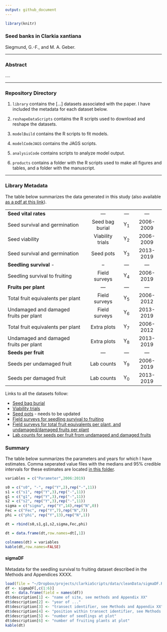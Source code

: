 ```yaml
---
output: github_document
---
```


```r
library(knitr)
```
### Seed banks in Clarkia xantiana

Siegmund, G.-F., and M. A. Geber. 

---

### Abstract

....

---

### Repository Directory

1. `library` contains the [...] datasets associated with the paper. I have included the metadata for each dataset below. 

2. `reshapeDataScripts` contains the R scripts used to download and reshape the datasets.

3. `modelBuild` contains the R scripts to fit models.

4. `modelCodeJAGS` contains the JAGS scripts.

5. `analysisCode` contains scripts to analyze model output.

6. `products` contains a folder with the R scripts used to make all figures and tables, and a folder with the manuscript.

----

### Library Metadata

The table below summarizes the data generated in this study (also available [as a pdf at this link](https://github.com/gregor-fausto/clarkiaSeedBanks/blob/master/products/tables/data-summary.pdf)).

  ---------------------------------------- ------------------ ------------------------ -----------
  **Seed vital rates**                      ---                          ---                ---
  Seed survival and germination            Seed bag burial      Y<sub>1</sub>            2006-2009
  Seed viability                           Viability trials    Y<sub>2</sub>             2006-2009
  Seed survival and germination            Seed pots            Y<sub>3</sub>            2013-2019
  **Seedling survival**                   ---                          ---                ---
  Seedling survival to fruiting            Field surveys        Y<sub>4</sub>            2006-2019
  **Fruits per plant**                       ---                          ---                ---
  Total fruit equivalents per plant        Field surveys       Y<sub>5</sub>             2006-2012
  Undamaged and damaged fruits per plant   Field surveys        Y<sub>6</sub>            2013-2019
  Total fruit equivalents per plant        Extra plots          Y<sub>7</sub>            2006-2012
  Undamaged and damaged fruits per plant   Extra plots          Y<sub>8</sub>            2013-2019
  **Seeds per fruit**                       ---                          ---                ---
  Seeds per undamaged fruit                Lab counts           Y<sub>9</sub>            2006-2019
  Seeds per damaged fruit                  Lab counts          Y<sub>0</sub>             2013-2019
  ---------------------------------------- ------------------ ------------------------ -----------

Links to  all the datasets follow:

* [Seed bag burial](https://github.com/gregor-fausto/clarkiaSeedBanks/blob/master/library/dataProcessingWorkflow.md#seed-bag-data)
* [Viability trials](https://github.com/gregor-fausto/clarkiaSeedBanks/blob/master/library/dataProcessingWorkflow.md#viability-trial-data)
* [Seed pots](https://github.com/gregor-fausto/clarkiaSeedBanks/blob/master/library/dataProcessingWorkflow.md#seed-pot-data) - needs to be updated
* [Field surveys for seedling survival to fruiting](https://github.com/gregor-fausto/clarkiaSeedBanks/blob/master/library/dataProcessingWorkflow.md#seedlings-and-fruiting-plant-data)
* [Field surveys for total fruit equivalents per plant, and undamaged/damaged fruits per plant](https://github.com/gregor-fausto/clarkiaSeedBanks/blob/master/library/dataProcessingWorkflow.md#fruits-per-plant-data-extra-plots)
* [Lab counts for seeds per fruit from undamaged and damaged fruits](https://github.com/gregor-fausto/clarkiaSeedBanks/blob/master/library/dataProcessingWorkflow.md#seeds-per-fruit-data)

### Summary

The table below summarizes the parameters and years for which I have estimates. Comma seperated value files with the medians and 95% credible intervals for these estimates are located [in this folder](https://github.com/gregor-fausto/clarkiaSeedBanks/tree/master/products/dataFiles).

```r
variables = c("Parameter",2006:2019)

s0 = c("s0", "-", rep("Y",2),rep("-",11))
s1 = c("s1", rep("Y",3),rep("-",11))
g1 = c("g1", rep("Y",3),rep("-",11))
s2 = c("s2", rep("Y",3),rep("-",11))
sigma = c("sigma", rep("Y",14),rep("N",0))
Fec = c("Fec", rep("Y",7),rep("N",7))
phi = c("phi", rep("Y",13),rep("N",1))

dt = rbind(s0,s1,g1,s2,sigma,Fec,phi)

dt = data.frame(dt,row.names=dt[,1])

colnames(dt) = variables
kable(dt,row.names=FALSE)
```

#### sigmaDF

Metadata for the seedling survival to fruiting dataset described in the Methods and Appendices XXXX.

```r
load(file = "~/Dropbox/projects/clarkiaScripts/data/cleanData/sigmaDF.RData")
df <- sigmaDF[,c(1:6)]
dt <- data.frame(field = names(df))
dt$description[1] <- "name of site, see methods and Appendix XX"
dt$description[2] <- "year of ..."
dt$description[3] <- "transect identifier, see Methods and Appendix XX"
dt$description[4] <- "position within transect identifier, see Methods and Appendix XX"
dt$description[5] <- "number of seedlings at plot"
dt$description[6] <- "number of fruiting plants at plot"
kable(dt)
```

<br>